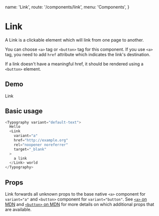   name: 'Link',
  route: '/components/link',
  menu: 'Components',
}


# Link

A Link is a clickable element which will link from one page to another.

You can choose `<a>` tag or `<button>` tag for this component.
If you use `<a>` tag, you need to add `href` attribute which indicates the link's destination.

If a link doesn't have a meaningful href, it should be rendered using a `<button>` element.


## Demo

<div
  style={{
    padding: '2px',
    display: 'inline-grid',
    gridGap: '10px',
    gridTemplateColumns: 'repeat(auto-fit, minmax(100px, 1fr))',
    width: '100%',
  }}
>
  <Typography>
    <Link {...props}>Link</Link>
  </Typography>
</div>

## Basic usage

```typescript type=live
<Typography variant="default-text">
  Hello
  <Link
    variant="a"
    href="http://example.org"
    rel="noopener noreferrer"
    target="_blank"
  >
    a link
  </Link> world
</Typography>
```

## Props

Link forwards all unknown props to the base native `<a>` component for `variant="a"` and `<button>` component for `variant="button"`. See
[`<a>` on MDN](https://developer.mozilla.org/en-US/docs/Web/HTML/Element/a) and [`<button>` on MDN](https://developer.mozilla.org/en-US/docs/Web/HTML/Element/button) for more
details on which additional props that are available.

<Props of="Link" />
